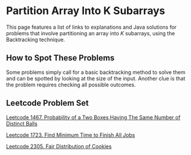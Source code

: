# Partition Array Into K Subarrays

This page features a list of links to explanations and Java solutions for problems that involve partitioning an array into $K$ subarrays, using the Backtracking technique.


## How to Spot These Problems

Some problems simply call for a basic backtracking method to solve them and can be spotted by looking at the size of the input. Another clue is that the problem requires checking all possible outcomes.


## Leetcode Problem Set

[Leetcode 1467. Probability of a Two Boxes Having The Same Number of Distinct Balls](/leetcode/probability-of-a-two-boxes-having-the-same-number-of-distinct-balls)

[Leetcode 1723. Find Minimum Time to Finish All Jobs](/leetcode/find-minimum-time-to-finish-all-jobs)

[Leetcode 2305. Fair Distribution of Cookies](/leetcode/fair-distribution-of-cookies)

